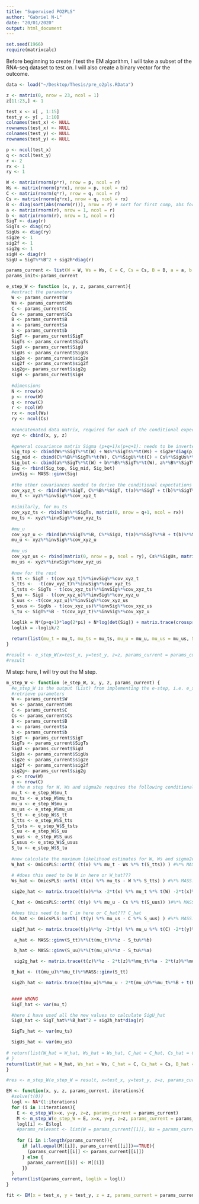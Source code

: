 ```yaml
---
title: "Supervised PO2PLS"
author: "Gabriel N-L"
date: "20/01/2020"
output: html_document
---
```


```r
set.seed(1966)
require(matrixcalc)
```

Before beginning to create / test the EM algorithm, I will take a subset of the RNA-seq dataset to test on. I will also create a binary vector for the outcome. 
```r
data <- load("~/Desktop/Thesis/pre_o2pls.RData")

z <- matrix(0, nrow = 23, ncol = 1)
z[11:23,] <- 1

test_x <- x[ , 1:15]
test_y <- y[ , 1:10]
colnames(test_x) <- NULL
rownames(test_x) <- NULL
colnames(test_y) <- NULL
rownames(test_y) <- NULL

p <- ncol(test_x)
q <- ncol(test_y)
r <- 2
rx <- 1
ry <- 1

W <- matrix(rnorm(p*r), nrow = p, ncol = r)
Ws <- matrix(rnorm(p*rx), nrow = p, ncol = rx)
C <- matrix(rnorm(q*r), nrow = q, ncol = r)
Cs <- matrix(rnorm(q*rx), nrow = q, ncol = rx)
B <- diag(sort(abs(rnorm(r))), nrow = r) # sort for first comp, abs for sign, nrow=r for r=1
a <- matrix(rnorm(r), nrow = 1, ncol = r)
b <- matrix(rnorm(r), nrow = 1, ncol = r)
SigT <- diag(r)
SigTs <- diag(rx)
SigUs <- diag(ry)
sig2e <- 1
sig2f <- 1
sig2g <- 1
sigH <- diag(r)
SigU = SigT%*%B^2 + sig2h*diag(r)

params_current <- list(W = W, Ws = Ws, C = C, Cs = Cs, B = B, a = a, b = b, SigT = SigT, SigTs = SigTs, SigU = SigU, SigUs = SigUs, sig2e = sig2e, sig2f = sig2f, sig2g = sig2g, sigH = sigH)
params_init<-params_current
```



```r
e_step_W <- function (x, y, z, params_current){
  #extract the parameters 
  W <- params_current$W
  Ws <- params_current$Ws
  C <- params_current$C
  Cs <- params_current$Cs
  B <- params_current$B
  a <- params_current$a
  b <- params_current$b
  SigT <- params_current$SigT
  SigTs <- params_current$SigTs
  SigU <- params_current$SigU
  SigUs <- params_current$SigUs
  sig2e <- params_current$sig2e
  sig2f <- params_current$sig2f
  sig2g<- params_current$sig2g
  sigH <- params_current$sigH
  
  #dimensions
  N <- nrow(x)
  p <- nrow(W)
  q <- nrow(C)
  r <- ncol(W)
  rx <- ncol(Ws)
  ry <- ncol(Cs)
  
  #concatenated data matrix, required for each of the conditional expectations in the e step: 
  xyz <- cbind(x, y, z)
  
  #general covariance matrix Sigma (p+q+1)x(p+q+1): needs to be inverted. This will currently take a lot of time if the following method is used
  Sig_top <- cbind(W%*%SigT%*%t(W) + Ws%*%SigTs%*%t(Ws) + sig2e*diag(p), W%*%SigT%*%B%*%t(C), W%*%SigT%*%t(a) + W%*%SigT%*%B%*%t(b))
  Sig_mid <- cbind(C%*%B%*%SigT%*%t(W), C%*%SigU%*%t(C) + Cs%*%SigUs%*%t(Cs) + sig2f*diag(q), C%*%SigT%*%B%*%t(a) + C%*%SigU%*%t(b))
  Sig_bot <- cbind(a%*%SigT%*%t(W) + b%*%B%*%SigT%*%t(W), a%*%B%*%SigT%*%t(C) + b%*%SigU%*%t(C), a%*%SigT%*%t(a) + b%*%SigU%*%t(b) + 2*a%*%B%*%SigT%*%t(b) + sig2g)
  Sig <- rbind(Sig_top, Sig_mid, Sig_bot)
  invSig <- MASS::ginv(Sig)
  
  #the other covariances needed to derive the conditional expectations
  cov_xyz_t <- rbind(W%*%SigT, C%*%B%*%SigT, t(a)%*%SigT + t(b)%*%SigT%*%B)
  mu_t <- xyz%*%invSig%*%cov_xyz_t
  
  #similarly, for mu_ts
  cov_xyz_ts <- rbind(Ws%*%SigTs, matrix(0, nrow = q+1, ncol = rx))
  mu_ts <- xyz%*%invSig%*%cov_xyz_ts
  
  #mu_u
  cov_xyz_u <- rbind(W%*%SigT%*%B, C%*%SigU, t(a)%*%SigT%*%B + t(b)%*%SigU)
  mu_u <- xyz%*%invSig%*%cov_xyz_u
  
  #mu_us
  cov_xyz_us <- rbind(matrix(0, nrow = p, ncol = ry), Cs%*%SigUs, matrix(0, nrow = 1, ncol = ry))
  mu_us <- xyz%*%invSig%*%cov_xyz_us
  
  #now for the rest
  S_tt <- SigT - t(cov_xyz_t)%*%invSig%*%cov_xyz_t
  S_tts <-  -t(cov_xyz_t)%*%invSig%*%cov_xyz_ts 
  S_tsts <- SigTs - t(cov_xyz_ts)%*%invSig%*%cov_xyz_ts
  S_uu <- SigU - t(cov_xyz_u)%*%invSig%*%cov_xyz_u
  S_uus <- -t(cov_xyz_u)%*%invSig%*%cov_xyz_us
  S_usus <- SigUs - t(cov_xyz_us)%*%invSig%*%cov_xyz_us
  S_tu <- SigT%*%B - t(cov_xyz_t)%*%invSig%*%cov_xyz_u

  loglik = N*(p+q+1)*log(2*pi) + N*log(det(Sig)) + matrix.trace(crossprod(xyz)%*%invSig)
  loglik = -loglik/2
  
  return(list(mu_t = mu_t, mu_ts = mu_ts, mu_u = mu_u, mu_us = mu_us, S_tt = S_tt, S_tts = S_tts, S_tsts = S_tsts, S_uu = S_uu, S_uus = S_uus, S_usus = S_usus, S_tu = S_tu, logl = loglik))
}

#result <- e_step_W(x=test_x, y=test_y, z=z, params_current = params_current)
#result

```


M step: here, I will try out the M step. 
```r
m_step_W <- function (e_step_W, x, y, z, params_current) {
  #e_step_W is the output (List) from implementing the e-step, i.e. e_step_W <- e_step(...), and estimating the various required conditional expectations
  #retrieve parameters
  W <- params_current$W
  Ws <- params_current$Ws
  C <- params_current$C
  Cs <- params_current$Cs
  B <- params_current$B
  a <- params_current$a
  b <- params_current$b
  SigT <- params_current$SigT
  SigTs <- params_current$SigTs
  SigU <- params_current$SigU
  SigUs <- params_current$SigUs
  sig2e <- params_current$sig2e
  sig2f <- params_current$sig2f
  sig2g<- params_current$sig2g
  p <- nrow(W)
  q <- nrow(C)
  # the m step for W, Ws and sigma2e requires the following conditional expectations: 
  mu_t <- e_step_W$mu_t
  mu_ts <- e_step_W$mu_ts
  mu_u <- e_step_W$mu_u
  mu_us <- e_step_W$mu_us
  S_tt <- e_step_W$S_tt
  S_tts <- e_step_W$S_tts
  S_tsts <- e_step_W$S_tsts
  S_uu <- e_step_W$S_uu
  S_uus <- e_step_W$S_uus
  S_usus <- e_step_W$S_usus
  S_tu <- e_step_W$S_tu
  
  #now calculate the maximum likelihood estimates for W, Ws and sigma2e
  W_hat <- OmicsPLS::orth( (t(x) %*% mu_t - Ws %*% t(S_tts)) ) #%*% MASS::ginv(S_tt)
  
  # #does this need to be W in here or W_hat???
  Ws_hat <- OmicsPLS::orth( (t(x) %*% mu_ts - W %*% S_tts) ) #%*% MASS::ginv(S_tsts)

  sig2e_hat <- matrix.trace(t(x)%*%x -2*t(x) %*% mu_t %*% t(W) -2*t(x)%*%mu_ts %*% t(Ws) + W %*% S_tt %*% t(W) + 2*W %*% S_tts %*% t(Ws) + Ws %*% S_tsts %*% t(Ws)) / p

  C_hat <- OmicsPLS::orth( (t(y) %*% mu_u - Cs %*% t(S_uus)) )#%*% MASS::ginv(S_uu)

  #does this need to be C in here or C_hat??? C_hat
  Cs_hat <- OmicsPLS::orth( (t(y) %*% mu_us - C %*% S_uus) ) #%*% MASS::ginv(S_usus)

  sig2f_hat <- matrix.trace(t(y)%*%y -2*t(y) %*% mu_u %*% t(C) -2*t(y)%*%mu_us %*% t(Cs) + C %*% S_uu %*% t(C) + 2*C %*% S_uus %*% t(Cs) + Cs %*% S_usus %*% t(Cs)) / q

   a_hat <- MASS::ginv(S_tt)%*%(t(mu_t)%*%z - S_tu%*%b)

   b_hat <- MASS::ginv(S_uu)%*%(t(mu_u)%*%z - S_tu%*%a)

   sig2g_hat <- matrix.trace(t(z)%*%z - 2*t(z)%*%mu_t%*%a - 2*t(z)%*%mu_u%*%b + t(a)%*%S_tt%*%a + t(b)%*%S_uu%*%b + 2*t(a)%*%S_tu%*%b)

  B_hat <- (t(mu_u)%*%mu_t)%*%MASS::ginv(S_tt)

  sig2h_hat <- matrix.trace(t(mu_u)%*%mu_u - 2*t(mu_u)%*%mu_t%*%B + t(B)%*%S_tt%*%B) / r

  
  #### WRONG
  SigT_hat <- var(mu_t)

  #here i have used all the new values to calculate SigU_hat
  SigU_hat <- SigT_hat%*%B_hat^2 + sig2h_hat*diag(r)

  SigTs_hat <- var(mu_ts)

  SigUs_hat <- var(mu_us)
  
# return(list(W_hat = W_hat, Ws_hat = Ws_hat, C_hat = C_hat, Cs_hat = Cs_hat, B_hat = B_hat, a_hat = a_hat, b_hat = b_hat, SigT_hat = SigT_hat, sigTs_hat = SigTs_hat, SigU_hat = SigU_hat, SigUs_hat = SigUs_hat, sig2e_hat = sig2e_hat, sig2f_hat = sig2f_hat, sig2g_hat = sig2g_hat, sig2h_hat = sig2h_hat))
# }
return(list(W_hat = W_hat, Ws_hat = Ws, C_hat = C, Cs_hat = Cs, B_hat = B, a_hat = a, b_hat = b, SigT_hat = SigT, SigTs_hat = SigTs, SigU_hat = SigU, SigUs_hat = SigUs, sig2e_hat = sig2e, sig2f_hat = sig2f, sig2g_hat = sig2g, sig2h_hat = sig2h))
}

#res <- m_step_W(e_step_W = result, x=test_x, y=test_y, z=z, params_current = params_current)
```


```r
EM <- function(x, y, z, params_current, iterations){
  #solve(t(0))
  logl <- NA*(1:iterations)
  for (i in 1:iterations){
    E <- e_step_W(x=x, y=y, z=z, params_current = params_current)
    M <- m_step_W(e_step_W = E, x=x, y=y, z=z, params_current = params_current)
    logl[i] <- E$logl
    #params_relevant <- list(W = params_current[[1]], Ws = params_current[[2]], sigma2e = params_current[[12]])
    
    for (i in 1:length(params_current)){
      if (all.equal(M[[i]], params_current[[i]])==TRUE){
        (params_current[[i]] <- params_current[[i]])
      } else {
        params_current[[i]] <- M[[i]]
      }}
  }
  return(list(params_current, loglik = logl))
}

fit <- EM(x = test_x, y = test_y, z = z, params_current = params_current, iterations = 50)
```
